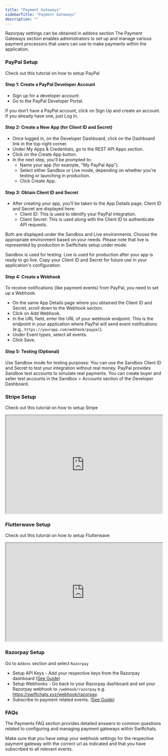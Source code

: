 ```yaml
---
title: "Payment Gateways"
sidebarTitle: "Payment Gateways"
description: ""
---
```


<Note>
    Razorpay settings can be obtained in addons section
</Note>
The Payment Gateways section enables administrators to set up and manage various payment processors that users can use to make payments within the application.

### PayPal Setup
Check out this tutorial on how to setup PayPal

#### Step 1: Create a PayPal Developer Account

- Sign up for a developer account:
- Go to the PayPal Developer Portal.

If you don’t have a PayPal account, click on Sign Up and create an account. If you already have one, just Log In.

#### Step 2: Create a New App (for Client ID and Secret)

- Once logged in, on the Developer Dashboard, click on the Dashboard link in the top-right corner.
- Under My Apps & Credentials, go to the REST API Apps section.
- Click on the Create App button.
- In the next step, you'll be prompted to:
    - Name your app (for example, "My PayPal App").
    - Select either Sandbox or Live mode, depending on whether you're testing or launching in production.
    - Click Create App.

#### Step 3: Obtain Client ID and Secret

- After creating your app, you’ll be taken to the App Details page. Client ID and Secret are displayed here:
    - Client ID: This is used to identify your PayPal integration.
    - Client Secret: This is used along with the Client ID to authenticate API requests.

Both are displayed under the Sandbox and Live environments. Choose the appropriate environment based on your needs. Please note that live is represented by production in Swiftchats setup under mode.

<Note>
Sandbox is used for testing.
Live is used for production after your app is ready to go live.
Copy your Client ID and Secret for future use in your application's configuration.
</Note>

#### Step 4: Create a Webhook

To receive notifications (like payment events) from PayPal, you need to set up a Webhook.

- On the same App Details page where you obtained the Client ID and Secret, scroll down to the Webhook section.
- Click on Add Webhook.
- In the URL field, enter the URL of your webhook endpoint. This is the endpoint in your application where PayPal will send event notifications (e.g., `https://yourapp.com/webhook/paypal`).
- Under Event types, select all events.
- Click Save.

#### Step 5: Testing (Optional)

Use Sandbox mode for testing purposes:
You can use the Sandbox Client ID and Secret to test your integration without real money.
PayPal provides Sandbox test accounts to simulate real payments. You can create buyer and seller test accounts in the Sandbox > Accounts section of the Developer Dashboard.

### Stripe Setup
Check out this tutorial on how to setup Stripe
<iframe height="315" width="100%" src="https://www.youtube.com/embed/Sn452ZH4gRM"> </iframe>

### Flutterwave Setup
Check out this tutorial on how to setup Flutterwave
<iframe height="315" width="100%" src="https://www.youtube.com/embed/Cu6SwEgddFo"> </iframe>

### Razorpay Setup
Go to `Addons` section and select `Razorpay`
- Setup API Keys - Add your respective keys from the Razorpay dashboard (<a href="https://razorpay.com/docs/payments/dashboard/account-settings/api-keys/">See Guide</a>)
- Setup Webhooks - Go back to your Razorpay dashboard and set your Razorpay webhook to `/webhook/razorpay` e.g. https://swiftchats.xyz/webhook/razorpay. 
- Subscribe to payment related events. (<a href="https://razorpay.com/docs/webhooks/setup-edit-payments/">See Guide</a>)

### FAQs
The Payments FAQ section provides detailed answers to common questions related to configuring and managing payment gateways within Swiftchats.

<AccordionGroup>
    <Accordion title="Payments don't reflect on my customers' dashboard?">
        Make sure that you have setup your webhook settings for the respective payment gateway with the correct url as indicated and that you have subscribed to all relevant events.
    </Accordion>
</AccordionGroup>